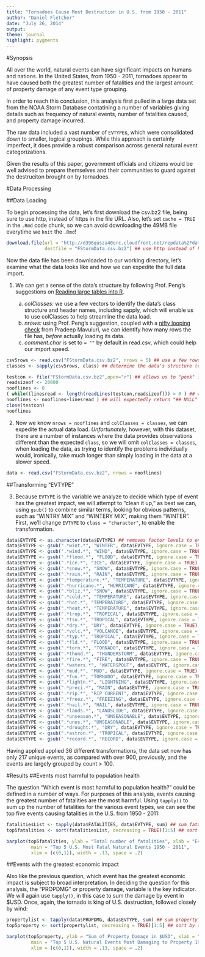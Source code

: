 ```yaml
---
title: "Tornadoes Cause Most Destruction in U.S. from 1950 - 2011"
author: "Daniel Fletcher"
date: "July 26, 2014"
output:
theme: journal
highlight: pygments
---
```

#Synopsis

All over the world, natural events can have significant impacts on humans and nations.  In the United States, from 1950 - 2011, tornadoes appear to have caused both the greatest number of fatalities and the largest amount of property damage of any event type grouping.

In order to reach this conclusion, this analysis first pulled in a large data set from the NOAA Storm Database contatining a number of variables giving details such as frequency of natural events, number of fatalities caused, and property damage incurred.

The raw data included a vast number of `EVTYPE`s, which were consolidated down to smaller, logical groupings.  While this approach is certainly imperfect, it does provide a robust comparison across general natural event categorizations.

Given the results of this paper, government officials and citizens would be well advised to prepare themselves and their communities to guard against the destruciton brought on by tornadoes.

#Data Processing

##Data Loading

To begin processing the data, let's first download the csv.bz2 file, being sure to use http, instead of https in the file URL.  Also, let's set `cache = TRUE` in the `.Rmd` code chunk, so we can avoid downloading the 49MB file everytime we `knit` the `.Rmd`!

```r

download.file(url = "http://d396qusza40orc.cloudfront.net/repdata%2Fdata%2FStormData.csv.bz2",
              destfile = "FStormData.csv.bz2") ## use http instead of https to avoid download error

```

Now the data file has been downloaded to our working directory, let's examine what the data looks like and how we can expedite the full data import.

1. We can get a sense of the data's structure by following Prof. Peng's suggestions on [Reading large tables into R](http://www.biostat.jhsph.edu/~rpeng/docs/R-large-tables.html).

    a. *colClasses:*  we use a few vectors to identify the data's class structure and header names, including sapply, which will enable us to use colClasses to help streamline the data load.
    b. *nrows:*  using Prof. Peng's suggestion, coupled with a [nifty looping check](http://www.r-bloggers.com/easy-way-of-determining-number-of-linesrecords-in-a-given-large-file-using-r/) from Pradeep Mavuluri, we can identify how many rows the file has, *before* actually loading its data.
    c. *comment.char* is set to `= ""` by default in read.csv, which could help our import speed.

```r

csv5rows <- read.csv("FStormData.csv.bz2", nrows = 5) ## use a few rows for speed/simplicity
classes <- sapply(csv5rows, class) ## determine the data's structure (classes)

testcon <- file("FStormData.csv.bz2",open="r") ## allows us to "peek" inside, prior to loading
readsizeof <- 20000
nooflines <- 0
( while((linesread <- length(readLines(testcon,readsizeof))) > 0 ) ## while loop to count nrows
nooflines <- nooflines+linesread ) ## will expectedly return "## NULL" when complete
close(testcon)
nooflines

```

2. Now we know `nrows = nooflines` and `colClasses = classes`, we can expedite the actual data load.  *Unfortunately,* however, with this dataset, there are a number of instances where the data provides observations different than the expected `class`, so we will omit `colClasses = classes`, when loading the data, as trying to identify the problems individually would, ironically, take much longer than simply loading in the data at a slower speed.

```r

data <- read.csv("FStormData.csv.bz2", nrows = nooflines)

```

##Transforming "EVTYPE"

3. Because `EVTYPE` is the variable we analyze to decide which type of event has the greatest impact, we will attempt to "clean it up," as best we can, using `gsub()` to combine similar terms, looking for obvious patterns, such as "WINTRY MIX" and "WINTERY MIX", making them "WINTER".  First, we'll change `EVTYPE` to `class = "character"`, to enable the transformation.

```r

data$EVTYPE <- as.character(data$EVTYPE) ## removes factor levels to enable gsub() transformation
data$EVTYPE <- gsub(".*wint.*", "WINTER", data$EVTYPE, ignore.case = TRUE)
data$EVTYPE <- gsub(".*wind.*", "WIND", data$EVTYPE, ignore.case = TRUE)
data$EVTYPE <- gsub(".*flood.*", "FLOOD", data$EVTYPE, ignore.case = TRUE)
data$EVTYPE <- gsub(".*ice.*", "ICE", data$EVTYPE, ignore.case = TRUE)
data$EVTYPE <- gsub(".*snow.*", "SNOW", data$EVTYPE, ignore.case = TRUE)
data$EVTYPE <- gsub(".*rain.*", "RAIN", data$EVTYPE, ignore.case = TRUE)
data$EVTYPE <- gsub(".*temperature.*", "TEMPERATURE", data$EVTYPE, ignore.case = TRUE)
data$EVTYPE <- gsub(".*hurricane.*", "HURRICANE", data$EVTYPE, ignore.case = TRUE)
data$EVTYPE <- gsub(".*bliz.*", "SNOW", data$EVTYPE, ignore.case = TRUE)
data$EVTYPE <- gsub(".*cold.*", "TEMPERATURE", data$EVTYPE, ignore.case = TRUE)
data$EVTYPE <- gsub(".*hot.*", "TEMPERATURE", data$EVTYPE, ignore.case = TRUE)
data$EVTYPE <- gsub(".*heat.*", "TEMPERATURE", data$EVTYPE, ignore.case = TRUE)
data$EVTYPE <- gsub(".*trop.*", "TROPICAL", data$EVTYPE, ignore.case = TRUE)
data$EVTYPE <- gsub(".*tsu.*", "TROPICAL", data$EVTYPE, ignore.case = TRUE)
data$EVTYPE <- gsub(".*dry.*", "DRY", data$EVTYPE, ignore.case = TRUE)
data$EVTYPE <- gsub(".*volc.*", "VOLCANOE", data$EVTYPE, ignore.case = TRUE)
data$EVTYPE <- gsub(".*typ.*", "TROPICAL", data$EVTYPE, ignore.case = TRUE)
data$EVTYPE <- gsub(".*fld.*", "FLOOD", data$EVTYPE, ignore.case = TRUE)
data$EVTYPE <- gsub(".*torn.*", "TORNADO", data$EVTYPE, ignore.case = TRUE)
data$EVTYPE <- gsub(".*thund.*", "THUNDERSTORM", data$EVTYPE, ignore.case = TRUE)
data$EVTYPE <- gsub(".*fire.*", "FIRE", data$EVTYPE, ignore.case = TRUE)
data$EVTYPE <- gsub(".*waters.*", "WATERSPOUT", data$EVTYPE, ignore.case = TRUE)
data$EVTYPE <- gsub(".*mud.*", "MUD", data$EVTYPE, ignore.case = TRUE)
data$EVTYPE <- gsub(".*fun.*", "TORNADO", data$EVTYPE, ignore.case = TRUE)
data$EVTYPE <- gsub(".*lightn.*", "LIGHTNING", data$EVTYPE, ignore.case = TRUE)
data$EVTYPE <- gsub(".*preci.*", "RAIN", data$EVTYPE, ignore.case = TRUE)
data$EVTYPE <- gsub(".*rip.*", "RIP CURRENT", data$EVTYPE, ignore.case = TRUE)
data$EVTYPE <- gsub(".*freez.*", "FREEZING", data$EVTYPE, ignore.case = TRUE)
data$EVTYPE <- gsub(".*hail.*", "HAIL", data$EVTYPE, ignore.case = TRUE)
data$EVTYPE <- gsub(".*lands.*", "LANDSLIDE", data$EVTYPE, ignore.case = TRUE)
data$EVTYPE <- gsub(".*unseason.*", "UNSEASONABLE", data$EVTYPE, ignore.case = TRUE)
data$EVTYPE <- gsub(".*unus.*", "UNSEASONABLE", data$EVTYPE, ignore.case = TRUE)
data$EVTYPE <- gsub(".*drought.*", "DRY", data$EVTYPE, ignore.case = TRUE)
data$EVTYPE <- gsub(".*astron.*", "TROPICAL", data$EVTYPE, ignore.case = TRUE)
data$EVTYPE <- gsub(".*record.*", "RECORD", data$EVTYPE, ignore.case = TRUE)

```

Having applied applied 36 different transformations, the data set now has only 217 unique events, as compared with over 900, previously, and the events are largely grouped by count > 100.

#Results
##Events most harmful to population health

The question "Which event is most harmful to population health?" could be defined in a number of ways.  For purposes of this analysis, events causing the greatest number of fatalities are the most harmful.  Using `tapply()` to sum up the number of fatalities for the various event types, we can see the top five events causing fatalities in the U.S. from 1950 - 2011:

```r

fatalitiesList <- tapply(data$FATALITIES, data$EVTYPE, sum) ## sum fatalities by event type
top5fatalities <- sort(fatalitiesList, decreasing = TRUE)[1:5] ## sort by top 5

barplot(top5fatalities, ylab = "Total number of fatalities", xlab = "Event Type", 
         main = "Top 5 U.S. Most Fatal Natural Events 1950 - 2011",
         xlim = (c(0,1)), width = .13, space = .2)

```


##Events with the greatest economic impact

Also like the previous question, which event has the greatest economic impact is subject to broad interpretation.  In deciding the question for this analysis, the "PROPDMG" or property damage, variable is the key indicator.  We will again use `tapply()`, in this case to sum the damage by event in $USD.  Once, again, the tornado is king of U.S. destruction, followed closely by wind:

```r

propertylist <- tapply(data$PROPDMG, data$EVTYPE, sum) ## sum property damage by event type
top5property <- sort(propertylist, decreasing = TRUE)[1:5] ## sort by top 5

barplot(top5property, ylab = "Sum of Property Damage in $USD", xlab = "Event Type", 
         main = "Top 5 U.S. Natural Events Most Damaging to Property 1950 - 2011",
         xlim = (c(0,1)), width = .13, space = .2)

```

